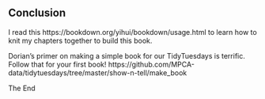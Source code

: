 
## Conclusion

I read this https://bookdown.org/yihui/bookdown/usage.html to learn how to knit my chapters together to build this book.

Dorian's primer on making a simple book for our TidyTuesdays is terrific. Follow that for your first book! https://github.com/MPCA-data/tidytuesdays/tree/master/show-n-tell/make_book 

The End

